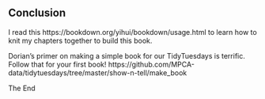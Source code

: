 
## Conclusion

I read this https://bookdown.org/yihui/bookdown/usage.html to learn how to knit my chapters together to build this book.

Dorian's primer on making a simple book for our TidyTuesdays is terrific. Follow that for your first book! https://github.com/MPCA-data/tidytuesdays/tree/master/show-n-tell/make_book 

The End

